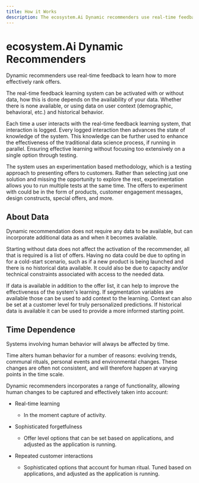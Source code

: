 ```yaml
---
title: How it Works
description: The ecosystem.Ai Dynamic recommenders use real-time feedback to learn how to more effectively rank offers.
---
```


# ecosystem.Ai Dynamic Recommenders
Dynamic recommenders use real-time feedback to learn how to more effectively rank offers.

The real-time feedback learning system can be activated with or without data, how this is done depends on the availability of your data. Whether there is none available, or using data on user context (demographic, behavioral, etc.) and historical behavior.

Each time a user interacts with the real-time feedback learning system, that interaction is logged. Every logged interaction then advances the state of knowledge of the system. This knowledge can be further used to enhance the effectiveness of the traditional data science process, if running in parallel. Ensuring effective learning without focusing too extensively on a single option through testing.

The system uses an experimentation based methodology, which is a testing approach to presenting offers to customers. Rather than selecting just one solution and missing the opportunity to explore the rest, experimentation allows you to run multiple tests at the same time. The offers to experiment with could be in the form of products, customer engagement messages, design constructs, special offers, and more.

## About Data
Dynamic recommendation does not require any data to be available, but can incorporate additional data as and when it becomes available.

Starting without data does not affect the activation of the recommender, all that is required is a list of offers. Having no data could be due to opting in for a cold-start scenario, such as if a new product is being launched and there is no historical data available. It could also be due to capacity and/or technical constraints associated with access to the needed data.

If data is available in addition to the offer list, it can help to improve the effectiveness of the system's learning. If segmentation variables are available those can be used to add context to the learning. Context can also be set at a customer level for truly personalized predictions. If historical data is available it can be used to provide a more informed starting point.

## Time Dependence
Systems involving human behavior will always be affected by time.

Time alters human behavior for a number of reasons: evolving trends, communal rituals, personal events and environmental changes. These changes are often not consistent, and will therefore happen at varying points in the time scale.

Dynamic recommenders incorporates a range of functionality, allowing human changes to be captured and effectively taken into account:

- Real-time learning 
  - In the moment capture of activity.

- Sophisticated forgetfulness 
  - Offer level options that can be set based on applications, and adjusted as the application is running.

- Repeated customer interactions 
  - Sophisticated options that account for human ritual. Tuned based on applications, and adjusted as the application is running.